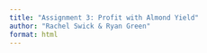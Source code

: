 ```yaml
---
title: "Assignment 3: Profit with Almond Yield"
author: "Rachel Swick & Ryan Green"
format: html
---
```


